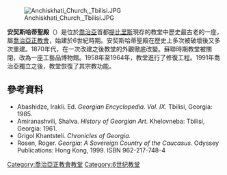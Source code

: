 {{expand|time=2015-12-21T13:38:41+00:00}}
[[File:Anchiskhati_Church,_Tbilisi.JPG|thumb]]

'''安契斯哈蒂聖殿'''（{{lang-ka|ანჩისხატი}}）是位於[[喬治亞|喬治亞]]首都[[提比里斯|提比里斯]]現存的教堂中歷史最古老的一座，屬[[喬治亞正教會|喬治亞正教會]]，始建於6世紀時期。安契斯哈蒂聖殿在歷史上多次被破壞後又多次重建。1870年代，在一次改建之後教堂的外觀徹底改變。蘇聯時期教堂被關閉，改為一座工藝品博物館。1958年至1964年，教堂進行了修復工程。1991年喬治亞獨立之後，教堂恢復了其宗教功能。

==參考資料==
*Abashidze, Irakli. Ed. ''Georgian Encyclopedia. Vol. IX.'' Tbilisi, Georgia: 1985.
*Amiranashvili, Shalva. ''History of Georgian Art.'' Khelovneba: Tbilisi, Georgia: 1961.
*Grigol Khantsteli. ''Chronicles of Georgia.''
*Rosen, Roger. ''Georgia: A Sovereign Country of the Caucasus.'' Odyssey Publications: Hong Kong, 1999. ISBN 962-217-748-4

[[Category:喬治亞正教會教堂|Category:喬治亞正教會教堂]]
[[Category:6世纪教堂|Category:6世纪教堂]]